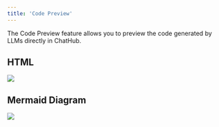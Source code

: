 ```yaml
---
title: 'Code Preview'
---
```


The Code Preview feature allows you to preview the code generated by LLMs directly in ChatHub.

## HTML

![](../images/html.png)

## Mermaid Diagram

![](../images/mermaid.png)
